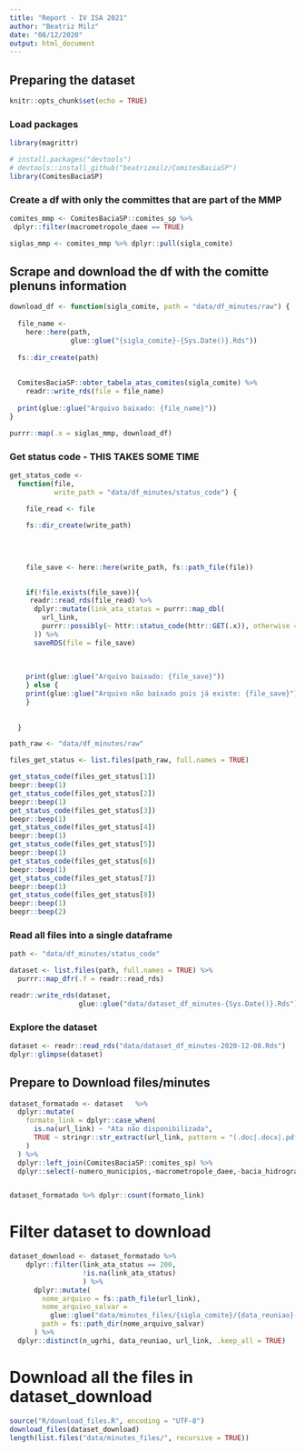```yaml
---
title: "Report - IV ISA 2021"
author: "Beatriz Milz"
date: "08/12/2020"
output: html_document
---
```

## Preparing the dataset
```r
knitr::opts_chunk$set(echo = TRUE)
```

###  Load packages

```r
library(magrittr)
```

```r
# install.packages("devtools")
# devtools::install_github("beatrizmilz/ComitesBaciaSP")
library(ComitesBaciaSP)
```

### Create a df with only the committes that are part of the MMP

```r
comites_mmp <- ComitesBaciaSP::comites_sp %>% 
 dplyr::filter(macrometropole_daee == TRUE) 

siglas_mmp <- comites_mmp %>% dplyr::pull(sigla_comite)
```


## Scrape and download the df with the comitte plenuns information

```r
download_df <- function(sigla_comite, path = "data/df_minutes/raw") {
  
  file_name <-
    here::here(path,
               glue::glue("{sigla_comite}-{Sys.Date()}.Rds"))
  
  fs::dir_create(path)
  
  
  ComitesBaciaSP::obter_tabela_atas_comites(sigla_comite) %>%
    readr::write_rds(file = file_name)
  
  print(glue::glue("Arquivo baixado: {file_name}"))
}

purrr::map(.x = siglas_mmp, download_df)

```

### Get status code - THIS TAKES SOME TIME

```r
get_status_code <-
  function(file,
           write_path = "data/df_minutes/status_code") {

    file_read <- file
    
    fs::dir_create(write_path)
    
    

    
    file_save <- here::here(write_path, fs::path_file(file))
    

    if(!file.exists(file_save)){
     readr::read_rds(file_read) %>%
      dplyr::mutate(link_ata_status = purrr::map_dbl(
        url_link,
        purrr::possibly(~ httr::status_code(httr::GET(.x)), otherwise = NA)
      )) %>%
      saveRDS(file = file_save)
 
    
    
    print(glue::glue("Arquivo baixado: {file_save}")) 
    } else {
    print(glue::glue("Arquivo não baixado pois já existe: {file_save}"))   
    }
    
    
  }


```



```r
path_raw <- "data/df_minutes/raw"

files_get_status <- list.files(path_raw, full.names = TRUE)

get_status_code(files_get_status[1])
beepr::beep(1)
get_status_code(files_get_status[2])
beepr::beep(1)
get_status_code(files_get_status[3])
beepr::beep(1)
get_status_code(files_get_status[4])
beepr::beep(1)
get_status_code(files_get_status[5])
beepr::beep(1)
get_status_code(files_get_status[6])
beepr::beep(1)
get_status_code(files_get_status[7])
beepr::beep(1)
get_status_code(files_get_status[8])
beepr::beep(1)
beepr::beep(2)

```



### Read all files into a single dataframe

```r
path <- "data/df_minutes/status_code"

dataset <- list.files(path, full.names = TRUE) %>%
  purrr::map_dfr(.f = readr::read_rds)

readr::write_rds(dataset,
                 glue::glue("data/dataset_df_minutes-{Sys.Date()}.Rds"))
```

### Explore the dataset

```r
dataset <- readr::read_rds("data/dataset_df_minutes-2020-12-08.Rds")
dplyr::glimpse(dataset)
```

## Prepare to Download files/minutes


```r
dataset_formatado <- dataset   %>%
  dplyr::mutate(
    formato_link = dplyr::case_when(
      is.na(url_link) ~ "Ata não disponibilizada",
      TRUE ~ stringr::str_extract(url_link, pattern = "(.doc|.docx|.pdf|.html|.htm|.jpg|.pd)$|drive.google")
    )
  ) %>%
  dplyr::left_join(ComitesBaciaSP::comites_sp) %>%
  dplyr::select(-numero_municipios,-macrometropole_daee,-bacia_hidrografica)


dataset_formatado %>% dplyr::count(formato_link)

```

# Filter dataset to download
```r
dataset_download <- dataset_formatado %>%
    dplyr::filter(link_ata_status == 200,
                  !is.na(link_ata_status)
                  ) %>%
      dplyr::mutate(
        nome_arquivo = fs::path_file(url_link),
        nome_arquivo_salvar =
          glue::glue("data/minutes_files/{sigla_comite}/{data_reuniao}-{numero_link}-{nome_arquivo}"),
        path = fs::path_dir(nome_arquivo_salvar)
      ) %>% 
  dplyr::distinct(n_ugrhi, data_reuniao, url_link, .keep_all = TRUE)
```



# Download all the files in dataset_download

```r
source("R/download_files.R", encoding = "UTF-8")
download_files(dataset_download)
length(list.files("data/minutes_files/", recursive = TRUE))
```

